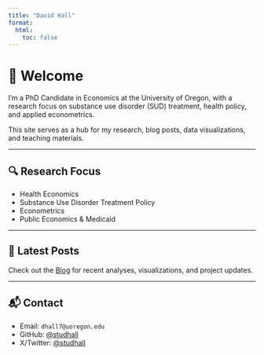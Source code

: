 ```yaml
---
title: "David Hall"
format:
  html:
    toc: false
---
```


# 👋 Welcome

I'm a PhD Candidate in Economics at the University of Oregon, with a research focus on substance use disorder (SUD) treatment, health policy, and applied econometrics.

This site serves as a hub for my research, blog posts, data visualizations, and teaching materials.

------------------------------------------------------------------------

## 🔍 Research Focus

-   Health Economics
-   Substance Use Disorder Treatment Policy
-   Econometrics
-   Public Economics & Medicaid

------------------------------------------------------------------------

## 📄 Latest Posts

Check out the [Blog](posts.qmd) for recent analyses, visualizations, and project updates.

------------------------------------------------------------------------

## 📬 Contact

-   Email: `dhall7@uoregon.edu`
-   GitHub: [\@studhall](https://github.com/studhall)
-   X/Twitter: [\@studhall](https://x.com/studhall)
